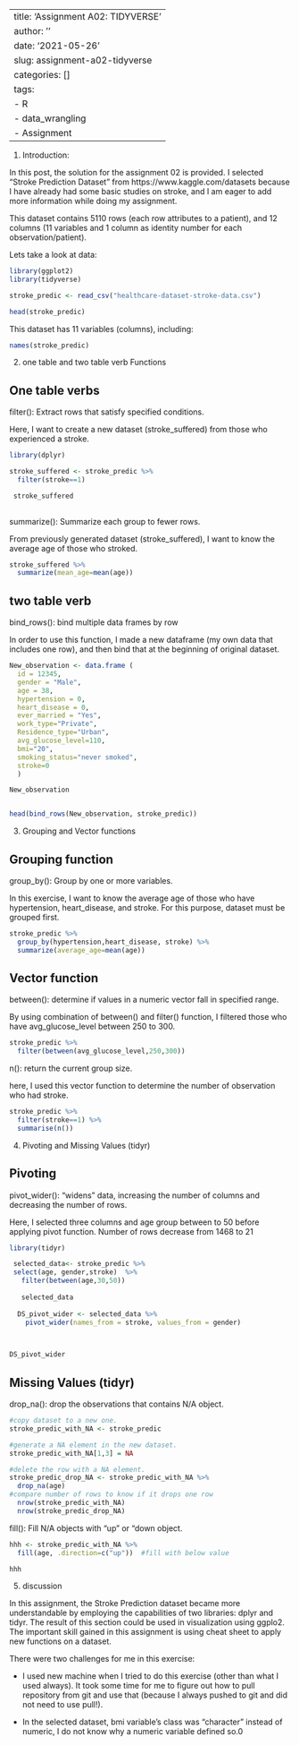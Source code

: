 ---
title: 'Assignment A02: TIDYVERSE'
author: ''
date: '2021-05-26'
slug: assignment-a02-tidyverse
categories: []
tags: 
  - R
  - data_wrangling
  - Assignment
  ---

1. Introduction:

  In this post, the solution for the assignment 02 is provided. I selected "Stroke Prediction Dataset" from https://www.kaggle.com/datasets because I have already had some basic studies on stroke, and I am eager to add more information while doing my assignment.
  
  This dataset contains 5110 rows (each row attributes to a patient), and 12 columns (11 variables and 1 column as identity number for each observation/patient).
  
  Lets take a look at data:

```r

library(ggplot2)
library(tidyverse)

stroke_predic <- read_csv("healthcare-dataset-stroke-data.csv")

head(stroke_predic)

```

This dataset has 11 variables (columns), including:

```r

names(stroke_predic)

```



2. one table and two table verb Functions

## One table verbs

filter():    Extract rows that satisfy specified conditions.

Here, I want to create a new dataset (stroke_suffered) from those who experienced a stroke.

```r

library(dplyr)

stroke_suffered <- stroke_predic %>%
  filter(stroke==1)

 stroke_suffered
 
```

summarize():    Summarize each group to fewer rows.

From previously generated dataset (stroke_suffered), I want to know the average age of those who stroked.

```r

stroke_suffered %>%
  summarize(mean_age=mean(age))

```


## two table verb

bind_rows():    bind multiple data frames by row

In order to use this function, I made a new dataframe (my own data that includes one row), and then bind that at the beginning of original dataset.

```r

New_observation <- data.frame (
  id = 12345,
  gender = "Male",
  age = 38,
  hypertension = 0,
  heart_disease = 0,
  ever_married = "Yes",
  work_type="Private",
  Residence_type="Urban",
  avg_glucose_level=110,
  bmi="20",
  smoking_status="never smoked",
  stroke=0
  )

New_observation


head(bind_rows(New_observation, stroke_predic))

```



3. Grouping and Vector functions

## Grouping function

group_by():    Group by one or more variables.

In this exercise, I want to know the average age of those who have hypertension, heart_disease, and stroke. For this purpose, dataset must be grouped first.

```r

stroke_predic %>%
  group_by(hypertension,heart_disease, stroke) %>%
  summarize(average_age=mean(age))

```




## Vector function

between(): determine if values in a numeric vector fall in specified range.

By using combination of between() and filter() function, I filtered those who have avg_glucose_level between 250 to 300.

```r

stroke_predic %>%
  filter(between(avg_glucose_level,250,300))


```


n(): return the current group size.

here, I used this vector function to determine the number of observation who had stroke.


```r
stroke_predic %>%
  filter(stroke==1) %>%
  summarise(n())
```



4. Pivoting and Missing Values (tidyr)


## Pivoting

pivot_wider(): "widens" data, increasing the number of columns and decreasing the number of rows.

Here, I selected three columns and age group between  to 50 before applying pivot function. Number of rows decrease from 1468 to 21


```r

library(tidyr)

 selected_data<- stroke_predic %>%
 select(age, gender,stroke)  %>%
   filter(between(age,30,50))
   
   selected_data
   
  DS_pivot_wider <- selected_data %>%
    pivot_wider(names_from = stroke, values_from = gender)
 


DS_pivot_wider

```



## Missing Values (tidyr)

drop_na(): drop the observations that contains N/A object.

```r
#copy dataset to a new one.
stroke_predic_with_NA <- stroke_predic

#generate a NA element in the new dataset.
stroke_predic_with_NA[1,3] = NA

#delete the row with a NA element.
stroke_predic_drop_NA <- stroke_predic_with_NA %>%
  drop_na(age)
#compare number of rows to know if it drops one row
  nrow(stroke_predic_with_NA)
  nrow(stroke_predic_drop_NA)
```


fill(): Fill N/A objects with "up" or "down object.

```r
hhh <- stroke_predic_with_NA %>%  
  fill(age, .direction=c("up"))  #fill with below value

hhh
```



5. discussion

  In this assignment, the Stroke Prediction dataset became more understandable by employing the capabilities of two libraries: dplyr and tidyr. The result of this section could be used in visualization using ggplo2. The important skill gained in this assignment is using cheat sheet to apply new functions on a dataset. 
  
  There were two challenges for me in this exercise:
  
  - I used new machine when I tried to do this exercise (other than what I used always). It took some time for me to figure out how to pull repository from git and use that (because I always pushed to git and did not need to use pull!).
  
  - In the selected dataset, bmi variable's class was "character" instead of numeric, I do not know why a numeric variable defined so.0